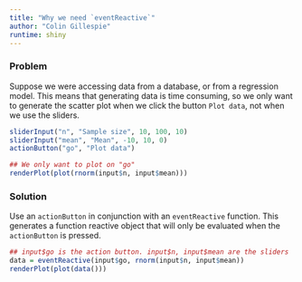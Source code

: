 ```yaml
---
title: "Why we need `eventReactive`"
author: "Colin Gillespie"
runtime: shiny
---
```


### Problem

Suppose we were accessing data from a database, or from a regression model.
This means that generating data is time consuming, so we only want to 
generate the scatter plot when we click the button `Plot data`, not when we use the sliders.

```r
sliderInput("n", "Sample size", 10, 100, 10)
sliderInput("mean", "Mean", -10, 10, 0)
actionButton("go", "Plot data")

## We only want to plot on "go"
renderPlot(plot(rnorm(input$n, input$mean)))
```

### Solution

Use an `actionButton` in conjunction with an `eventReactive` function. This generates
a function reactive object that will only be evaluated when the `actionButton` is pressed.

```r
## input$go is the action button. input$n, input$mean are the sliders
data = eventReactive(input$go, rnorm(input$n, input$mean))
renderPlot(plot(data()))
```

